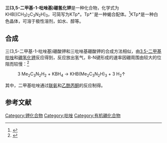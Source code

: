 {{Chembox
| ImageFile = KTp*.png
| ImageSize = 
| ImageAlt = 
| IUPACName = Potassium tri(3,5-dimethyl-1-pyrazolyl)borohydride
| OtherNames = 
|Section1={{Chembox Identifiers
| CASNo = 17567-17-8
| CASNo_Ref = 
| ChemSpiderID = 2007
| EINECS = 678-433-5
| PubChem = 23663216<!--pubchem has error in number of hydrogen atoms and overall charge-->
| SMILES = [BH-](n1c(cc(n1)C)C)(n2c(cc(n2)C)C)n3c(cc(n3)C)C.[K+]
| StdInChi = 1S/C15H22BN6.K/c1-10-7-13(4)20(17-10)16(21-14(5)8-11(2)18-21)22-15(6)9-12(3)19-22;/h7-9,16H,1-6H3;/q-1;+1
| StdInChIKey=NTWZGFNSHCFHIJ-UHFFFAOYSA-N
 }}
|Section2={{Chembox Properties
| Formula = C<sub>15</sub>H<sub>22</sub>BKN<sub>6</sub>
| MolarMass = 336.28
| Appearance = 白色固体
| Density = 
| MeltingPt = {{convert|292|-|301|C|K}}
| BoilingPt = 
| Solubility = }}
|Section3={{Chembox Hazards
| MainHazards = 
| FlashPt = 
| AutoignitionPt = 
 }}
}}

'''三(3,5-二甲基-1-吡唑基)硼氢化钾'''是一种化合物，化学式为KHB[(CH<sub>3</sub>)<sub>2</sub>C<sub>3</sub>N<sub>2</sub>H]<sub>3</sub>，可简写为KTp*。Tp*<sup>−</sup>是一种蝎合配体。<ref name = trofimenko2>{{cite book | last1 = Trofimenko | first1 = Swiatoslaw | publisher = {{le|新加坡世界科技出版公司|World Scientific|World Scientific}} | title =Scorpionates: Polypyrazolylborate Ligands and Their Coordination Chemistry | year = 1999 |isbn=978-1860941726}}</ref>KTp*是一种白色晶体，可溶于极性溶剂，如水、醇等。

==合成==
三(3,5-二甲基-1-吡唑基)硼酸钾和三吡唑基硼酸钾的合成方法相似，由[[3,5-二甲基吡唑|3,5-二甲基吡唑]]和[[硼氢化钾|硼氢化钾]]反应得到，反应放出氢气，B-N键形成的速率因硼周围由较大的位阻而较慢：<ref>{{cite book | last1 = Trofimenko | first1 = S. | title = Inorganic Syntheses | chapter = Compounds of General Interest | year = 2002 | series = Inorganic Syntheses | volume = 33 | pages = 220–221 | doi = 10.1002/0471224502.ch4  | isbn = 9780471208259 }}</ref>
:3 Me<sub>2</sub>C<sub>3</sub>N<sub>2</sub>H<sub>2</sub>  +  KBH<sub>4</sub>   →    KHB(Me<sub>2</sub>C<sub>3</sub>N<sub>2</sub>H)<sub>3</sub>  +  3  H<sub>2</sub>↑
其中，二甲基吡唑通过[[联氨|联氨]]和[[乙酰丙酮|乙酰丙酮]]的反应制得。

==参考文献==
<references/>

{{钾化合物}}

[[Category:钾化合物|Category:钾化合物]]
[[Category:吡唑|Category:吡唑]]
[[Category:有机硼化合物|Category:有机硼化合物]]